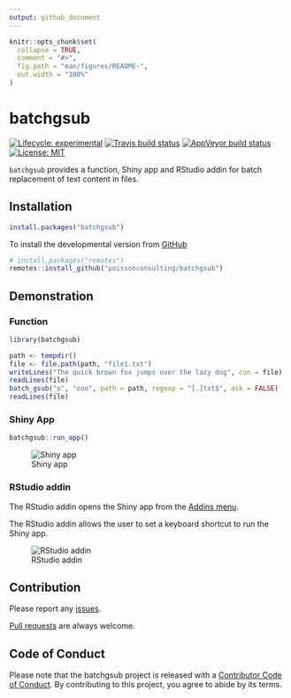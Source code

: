 ```yaml
---
output: github_document
---
```


<!-- README.md is generated from README.Rmd. Please edit that file -->

```r
knitr::opts_chunk$set(
  collapse = TRUE,
  comment = "#>",
  fig.path = "man/figures/README-",
  out.width = "100%"
)
```

# batchgsub

<!-- badges: start -->
[![Lifecycle: experimental](https://img.shields.io/badge/lifecycle-experimental-orange.svg)](https://www.tidyverse.org/lifecycle/#experimental)
[![Travis build status](https://travis-ci.com/poissonconsulting/batchgsub.svg?branch=master)](https://travis-ci.com/poissonconsulting/batchgsub)
[![AppVeyor build status](https://ci.appveyor.com/api/projects/status/github/poissonconsulting/batchgsub?branch=master&svg=true)](https://ci.appveyor.com/project/poissonconsulting/batchgsub)
[![License: MIT](https://img.shields.io/badge/License-MIT-green.svg)](https://opensource.org/licenses/MIT)
<!-- [![CRAN status](https://www.r-pkg.org/badges/version/batchgsub)](https://cran.r-project.org/package=batchgsub) -->
<!-- ![CRAN downloads](https://cranlogs.r-pkg.org/badges/batchgsub) -->
<!-- badges: end -->

`batchgsub` provides a function, Shiny app and RStudio addin for batch replacement of text content in files.

## Installation

<!-- To install the latest release from [CRAN](https://cran.r-project.org) -->
```r
install.packages("batchgsub")
```

To install the developmental version from [GitHub](https://github.com/poissonconsulting/batchgsub)
```r
# install.packages("remotes")
remotes::install_github("poissonconsulting/batchgsub")
```


## Demonstration

### Function
```r
library(batchgsub)

path <- tempdir()
file <- file.path(path, "file1.txt")
writeLines("The quick brown fox jumps over the lazy dog", con = file)
readLines(file)
batch_gsub("o", "ooo", path = path, regexp = "[.]txt$", ask = FALSE)
readLines(file)
```

### Shiny App
```r
batchgsub::run_app()
```

![Shiny app](man/figures/shiny-app.png)

### RStudio addin

The RStudio addin opens the Shiny app from the [Addins menu](https://rstudio.github.io/rstudioaddins/).

The RStudio addin allows the user to set a keyboard shortcut to run the Shiny app.


![RStudio addin](man/figures/rstudio-addin.png)

## Contribution

Please report any [issues](https://github.com/poissonconsulting/batchgsub/issues).

[Pull requests](https://github.com/poissonconsulting/batchgsub/pulls) are always welcome.

## Code of Conduct

Please note that the batchgsub project is released with a [Contributor Code of Conduct](https://contributor-covenant.org/version/2/0/CODE_OF_CONDUCT.html). By contributing to this project, you agree to abide by its terms.
